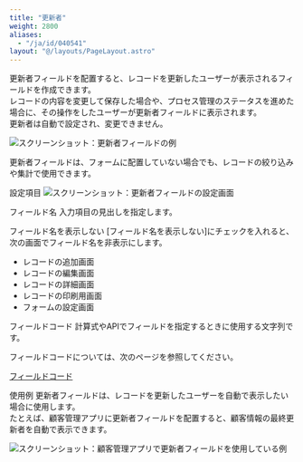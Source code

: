 ```yaml
---
title: "更新者"
weight: 2800
aliases:
  - "/ja/id/040541"
layout: "@/layouts/PageLayout.astro"
---
```




更新者フィールドを配置すると、レコードを更新したユーザーが表示されるフィールドを作成できます。  
レコードの内容を変更して保存した場合や、プロセス管理のステータスを進めた場合に、その操作をしたユーザーが更新者フィールドに表示されます。  
更新者は自動で設定され、変更できません。

<Img src="/k/kintone/img-ja/updated_by_01.png" alt="スクリーンショット：更新者フィールドの例" />

<Note>


更新者フィールドは、フォームに配置していない場合でも、レコードの絞り込みや集計で使用できます。


</Note>

<Heading id="form_parts_updated_by_20">設定項目</Heading>
<Img src="/k/kintone/img-ja/updated_by_03.png" alt="スクリーンショット：更新者フィールドの設定画面" />

<Heading level={3} id="form_parts_updated_by_2010">フィールド名</Heading>
入力項目の見出しを指定します。

<Heading level={3} id="form_parts_updated_by_2020">フィールド名を表示しない</Heading>
[フィールド名を表示しない]にチェックを入れると、次の画面でフィールド名を非表示にします。

* レコードの追加画面
* レコードの編集画面
* レコードの詳細画面
* レコードの印刷用画面
* フォームの設定画面

<Heading level={3} id="form_parts_updated_by_2030">フィールドコード</Heading>
計算式やAPIでフィールドを指定するときに使用する文字列です。

<Note>


フィールドコードについては、次のページを参照してください。  

[フィールドコード](/k/ja/id/040504.html)


</Note>

<Heading id="form_parts_updated_by_10">使用例</Heading>
更新者フィールドは、レコードを更新したユーザーを自動で表示したい場合に使用します。  
たとえば、顧客管理アプリに更新者フィールドを配置すると、顧客情報の最終更新者を自動で表示できます。

<Img src="/k/kintone/img-ja/updated_by_02.png" alt="スクリーンショット：顧客管理アプリで更新者フィールドを使用している例" />
